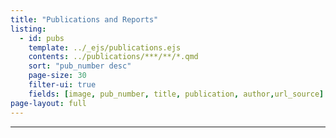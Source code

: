 ```yaml
---
title: "Publications and Reports"
listing:
  - id: pubs
    template: ../_ejs/publications.ejs
    contents: ../publications/***/**/*.qmd
    sort: "pub_number desc"
    page-size: 30
    filter-ui: true
    fields: [image, pub_number, title, publication, author,url_source]
page-layout: full
---
```


<hr>

:::{#pubs}
:::
